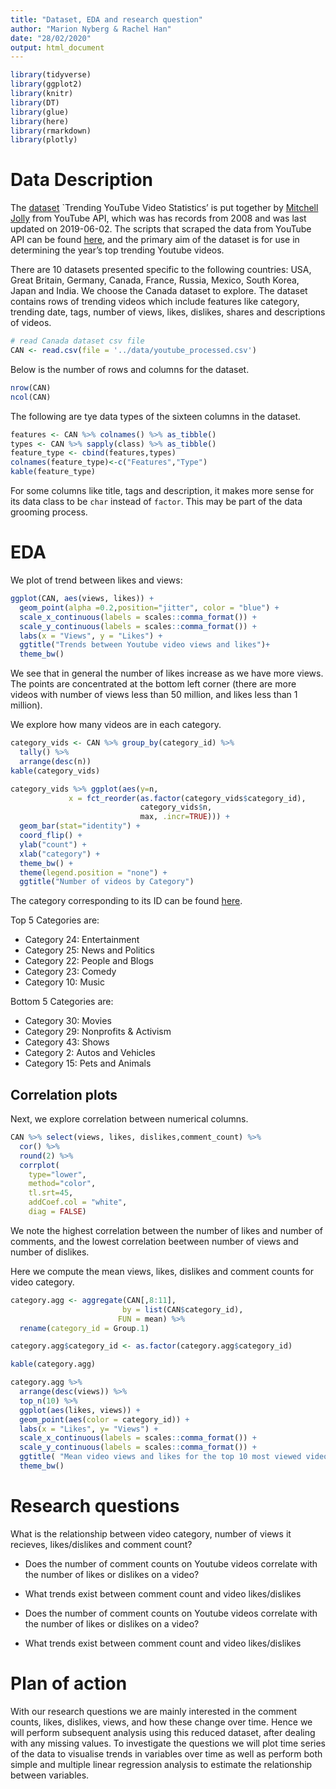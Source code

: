 ```yaml
---
title: "Dataset, EDA and research question"
author: "Marion Nyberg & Rachel Han"
date: "28/02/2020"
output: html_document
---
```

```r
library(tidyverse)
library(ggplot2)
library(knitr)
library(DT)
library(glue)
library(here)
library(rmarkdown)
library(plotly)
```

# Data Description
The [dataset](https://www.kaggle.com/datasnaek/youtube-new) `Trending YouTube Video Statistics' is put together by [Mitchell Jolly](https://mitchelljolly.com/) from YouTube API, which was has records from 2008 and was last updated on 2019-06-02. The scripts that scraped the data from YouTube API can be found [here](https://github.com/mitchelljy/Trending-YouTube-Scraper), and the primary aim of the dataset is for use in determining the year's top trending Youtube videos. 

There are 10 datasets presented specific to the following countries: USA, Great Britain, Germany, Canada, France, Russia, Mexico, South Korea, Japan and India. We choose the Canada dataset to explore. The dataset contains rows of trending videos which include features like category, trending date, tags, number of views, likes, dislikes, shares and descriptions of videos.

```r
# read Canada dataset csv file
CAN <- read.csv(file = '../data/youtube_processed.csv')
```

Below is the number of rows and columns for the dataset.
```r
nrow(CAN) 
ncol(CAN)
```


The following are tye data types of the sixteen columns in the dataset.

```r
features <- CAN %>% colnames() %>% as_tibble()
types <- CAN %>% sapply(class) %>% as_tibble()
feature_type <- cbind(features,types)
colnames(feature_type)<-c("Features","Type")
kable(feature_type)
```

For some columns like title, tags and description, it makes more sense for its data class to be `char` instead of `factor`. This may be part of the data grooming process. 

# EDA

We plot of trend between likes and views:
```r
ggplot(CAN, aes(views, likes)) +
  geom_point(alpha =0.2,position="jitter", color = "blue") + 
  scale_x_continuous(labels = scales::comma_format()) +
  scale_y_continuous(labels = scales::comma_format()) +
  labs(x = "Views", y = "Likes") +
  ggtitle("Trends between Youtube video views and likes")+
  theme_bw()
```
We see that in general the number of likes increase as we have more views. The points are concentrated at the bottom left corner (there are more videos with number of views less than 50 million, and likes less than 1 million). 

We explore how many videos are in each category.

```r
category_vids <- CAN %>% group_by(category_id) %>% 
  tally() %>% 
  arrange(desc(n))
kable(category_vids)
```


```r

category_vids %>% ggplot(aes(y=n,
             x = fct_reorder(as.factor(category_vids$category_id),
                             category_vids$n,
                             max, .incr=TRUE))) +
  geom_bar(stat="identity") + 
  coord_flip() + 
  ylab("count") + 
  xlab("category") + 
  theme_bw() +
  theme(legend.position = "none") +
  ggtitle("Number of videos by Category")
```

The category corresponding to its ID can be found [here]( https://developers.google.com/youtube/v3/docs/videoCategories/list ). 

Top 5 Categories are:

- Category 24: Entertainment
- Category 25: News and Politics
- Category 22: People and Blogs
- Category 23: Comedy
- Category 10: Music

Bottom 5 Categories are:

- Category 30: Movies
- Category 29: Nonprofits & Activism
- Category 43: Shows
- Category 2: Autos and Vehicles
- Category 15: Pets and Animals

## Correlation plots

Next, we explore correlation between numerical columns.

```r
CAN %>% select(views, likes, dislikes,comment_count) %>% 
  cor() %>% 
  round(2) %>% 
  corrplot(
    type="lower", 
    method="color", 
    tl.srt=45,
    addCoef.col = "white",
    diag = FALSE)
```

We note the highest correlation between the number of likes and number of comments, and the lowest correlation beetween number of views and number of dislikes. 

Here we compute the mean views, likes, dislikes and comment counts for video category.
```r
category.agg <- aggregate(CAN[,8:11], 
                         by = list(CAN$category_id), 
                        FUN = mean) %>%
  rename(category_id = Group.1)

category.agg$category_id <- as.factor(category.agg$category_id) 

kable(category.agg)
```


```r
category.agg %>%
  arrange(desc(views)) %>%
  top_n(10) %>%
  ggplot(aes(likes, views)) +
  geom_point(aes(color = category_id)) +
  labs(x = "Likes", y= "Views") + 
  scale_x_continuous(labels = scales::comma_format()) +
  scale_y_continuous(labels = scales::comma_format()) +
  ggtitle( "Mean video views and likes for the top 10 most viewed video categories") + 
  theme_bw()
```

# Research questions

What is the relationship between video category, number of views it recieves, likes/dislikes and comment count? 

- Does the number of comment counts on Youtube videos correlate with the number of likes or dislikes on a video?
- What trends exist between comment count and video likes/dislikes

- Does the number of comment counts on Youtube videos correlate with the number of likes or dislikes on a video?
- What trends exist between comment count and video likes/dislikes

# Plan of action

With our research questions we are mainly interested in the comment counts, likes, dislikes, views, and how these change over time. Hence we will perform subsequent analysis using this reduced dataset, after dealing with any missing values. To investigate the questions we will plot time series of the data to visualise trends in variables over time as well as perform  both simple and multiple linear regression analysis to estimate the relationship between variables.

